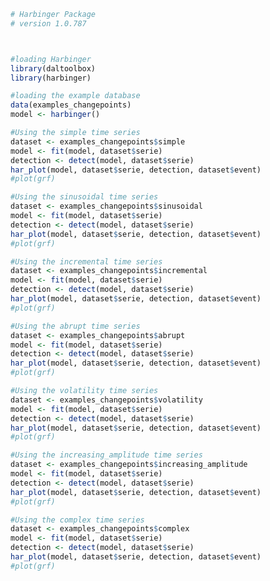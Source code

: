 ```r
# Harbinger Package
# version 1.0.787



#loading Harbinger
library(daltoolbox)
library(harbinger) 
```

```r
#loading the example database
data(examples_changepoints)
model <- harbinger()
```

```r
#Using the simple time series 
dataset <- examples_changepoints$simple
model <- fit(model, dataset$serie)
detection <- detect(model, dataset$serie)
har_plot(model, dataset$serie, detection, dataset$event)
#plot(grf)
```

```r
#Using the sinusoidal time series
dataset <- examples_changepoints$sinusoidal
model <- fit(model, dataset$serie)
detection <- detect(model, dataset$serie)
har_plot(model, dataset$serie, detection, dataset$event)
#plot(grf)
```

```r
#Using the incremental time series
dataset <- examples_changepoints$incremental
model <- fit(model, dataset$serie)
detection <- detect(model, dataset$serie)
har_plot(model, dataset$serie, detection, dataset$event)
#plot(grf)
```

```r
#Using the abrupt time series 
dataset <- examples_changepoints$abrupt
model <- fit(model, dataset$serie)
detection <- detect(model, dataset$serie)
har_plot(model, dataset$serie, detection, dataset$event)
#plot(grf)
```

```r
#Using the volatility time series
dataset <- examples_changepoints$volatility
model <- fit(model, dataset$serie)
detection <- detect(model, dataset$serie)
har_plot(model, dataset$serie, detection, dataset$event)
#plot(grf)
```

```r
#Using the increasing_amplitude time series
dataset <- examples_changepoints$increasing_amplitude
model <- fit(model, dataset$serie)
detection <- detect(model, dataset$serie)
har_plot(model, dataset$serie, detection, dataset$event)
#plot(grf)
```

```r
#Using the complex time series
dataset <- examples_changepoints$complex
model <- fit(model, dataset$serie)
detection <- detect(model, dataset$serie)
har_plot(model, dataset$serie, detection, dataset$event)
#plot(grf)
```

